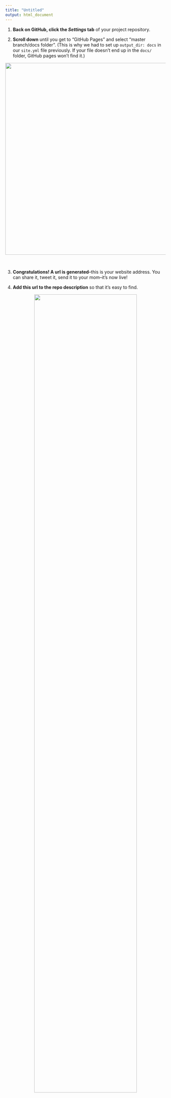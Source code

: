 ```yaml
---
title: "Untitled"
output: html_document
---
```


1. **Back on GitHub, click the *Settings* tab** of your project repository.


2. **Scroll down** until you get to "GitHub Pages" and select "master branch/docs folder". (This is why we had to set up `output_dir: docs` in our `site.yml` file previously. If your file doesn't end up in the `docs/` folder, GitHub pages won't find it.)

<center>![](images/rmd_custom/githubpages.png){width=600px}</center>

\

3. **Congratulations! A url is generated**--this is your website address. You can share it, tweet it, send it to your mom--it's now live!


4. **Add this url to the repo description** so that it's easy to find. 

<center>![](images/rmd_custom/url.png){width=80%}</center>

\